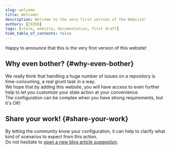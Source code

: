 ```yaml
---
slug: welcome
title: Welcome!
description: Welcome to the very first version of the Website!
authors: [C0ZEN]
tags: [stale, website, documentation, first draft]
hide_table_of_contents: false
---
```


Happy to announce that this is the very first version of this website!

<!--truncate-->

## Why even bother? {#why-even-bother}

We really think that handling a huge number of issues on a repository is time-consuming, a real grunt task in a way.  
We hope that by adding this website, you will have access to even further help to let you customize your stale action at your convenience.  
The configuration can be complex when you have strong requirements, but it's OK!

## Share your work! {#share-your-work}

By letting the community know your configuration, it can help to clarify what kind of scenarios to expect from this action.  
Do not hesitate to [open a new blog article suggestion](https://github.com/Sonia-corporation/stale/issues/new/choose).
